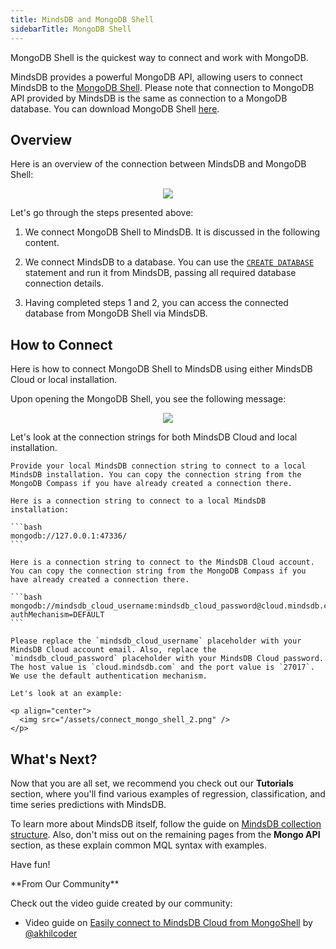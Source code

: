 ```yaml
---
title: MindsDB and MongoDB Shell
sidebarTitle: MongoDB Shell
---
```


MongoDB Shell is the quickest way to connect and work with MongoDB.

MindsDB provides a powerful MongoDB API, allowing users to connect MindsDB to the [MongoDB Shell](https://www.mongodb.com/try/download/shell). Please note that connection to MongoDB API provided by MindsDB is the same as connection to a MongoDB database. You can download MongoDB Shell [here](https://www.mongodb.com/try/download/shell).

## Overview

Here is an overview of the connection between MindsDB and MongoDB Shell:

<p align="center">
  <img src="/assets/connect_mongo_shell.png" />
</p>

Let's go through the steps presented above:

1. We connect MongoDB Shell to MindsDB. It is discussed in the following content.

2. We connect MindsDB to a database. You can use the [`CREATE DATABASE`](/sql/create/databases) statement and run it from MindsDB, passing all required database connection details.

3. Having completed steps 1 and 2, you can access the connected database from MongoDB Shell via MindsDB.

## How to Connect

Here is how to connect MongoDB Shell to MindsDB using either MindsDB Cloud or local installation.

Upon opening the MongoDB Shell, you see the following message:

<p align="center">
  <img src="/assets/connect_mongo_shell_1.png" />
</p>

Let's look at the connection strings for both MindsDB Cloud and local installation.

<Tabs>

  <Tab title= "Connecting to Local MindsDB Installation">
  
    Provide your local MindsDB connection string to connect to a local MindsDB installation. You can copy the connection string from the MongoDB Compass if you have already created a connection there.

    Here is a connection string to connect to a local MindsDB installation:

    ```bash
    mongodb://127.0.0.1:47336/
    ```

  </Tab>

  <Tab title="Connecting to MindsDB Cloud">

    Here is a connection string to connect to the MindsDB Cloud account. You can copy the connection string from the MongoDB Compass if you have already created a connection there.

    ```bash
    mongodb://mindsdb_cloud_username:mindsdb_cloud_password@cloud.mindsdb.com:27017/?authMechanism=DEFAULT
    ```

    Please replace the `mindsdb_cloud_username` placeholder with your MindsDB Cloud account email. Also, replace the `mindsdb_cloud_password` placeholder with your MindsDB Cloud password. The host value is `cloud.mindsdb.com` and the port value is `27017`. We use the default authentication mechanism.

    Let's look at an example:

    <p align="center">
      <img src="/assets/connect_mongo_shell_2.png" />
    </p>

  </Tab>
</Tabs>

## What's Next?

Now that you are all set, we recommend you check out our **Tutorials** section, where you'll find various examples of regression, classification, and time series predictions with MindsDB.

To learn more about MindsDB itself, follow the guide on [MindsDB collection structure](/mongo/collection-structure/). Also, don't miss out on the remaining pages from the **Mongo API** section, as these explain common MQL syntax with examples.

Have fun!

<Tip>
**From Our Community**

Check out the video guide created by our community:

- Video guide on [Easily connect to MindsDB Cloud from MongoShell](https://youtube.com/video/ysPRXSgdOVk)
  by [@akhilcoder](https://twitter.com/akhilcoder)
</Tip>
